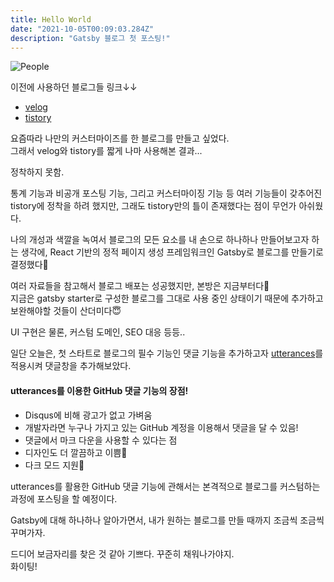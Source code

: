```yaml
---
title: Hello World
date: "2021-10-05T00:09:03.284Z"
description: "Gatsby 블로그 첫 포스팅!"
---
```


![People](./people.jpg)

이전에 사용하던 블로그들 링크↓↓

- [velog](https://velog.io/@iamhayoung)
- [tistory](https://iamhayoung.tistory.com/)

요즘따라 나만의 커스터마이즈를 한 블로그를 만들고 싶었다. <br />
그래서 velog와 tistory를 짧게 나마 사용해본 결과...

정착하지 못함.

통계 기능과 비공개 포스팅 기능, 그리고 커스터마이징 기능 등 여러 기능들이 갖추어진 tistory에 정착을 하려 했지만,
그래도 tistory만의 틀이 존재했다는 점이 무언가 아쉬웠다.

나의 개성과 색깔을 녹여서 블로그의 모든 요소를 내 손으로 하나하나 만들어보고자 하는 생각에,
React 기반의 정적 페이지 생성 프레임워크인 Gatsby로 블로그를 만들기로 결정했다👏

여러 자료들을 참고해서 블로그 배포는 성공했지만, 본방은 지금부터다🙊 <br />
지금은 gatsby starter로 구성한 블로그를 그대로 사용 중인 상태이기 때문에 추가하고 보완해야할 것들이 산더미다😇

UI 구현은 물론, 커스텀 도메인, SEO 대응 등등..

일단 오늘은, 첫 스타트로 블로그의 필수 기능인 댓글 기능을 추가하고자 [utterances](https://utteranc.es/)를 적용시켜 댓글창을 추가해보았다.

#### utterances를 이용한 GitHub 댓글 기능의 장점!

- Disqus에 비해 광고가 없고 가벼움
- 개발자라면 누구나 가지고 있는 GitHub 계정을 이용해서 댓글을 달 수 있음!
- 댓글에서 마크 다운을 사용할 수 있다는 점
- 디자인도 더 깔끔하고 이쁨💖
- 다크 모드 지원🌙

utterances를 활용한 GitHub 댓글 기능에 관해서는 본격적으로 블로그를 커스텀하는 과정에 포스팅을 할 예정이다.

Gatsby에 대해 하나하나 알아가면서, 내가 원하는 블로그를 만들 때까지 조금씩 조금씩 꾸며가자.

드디어 보금자리를 찾은 것 같아 기쁘다. 꾸준히 채워나가야지. <br />
화이팅!
